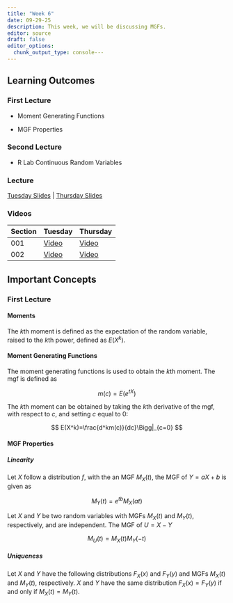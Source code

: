 ```yaml
---
title: "Week 6"
date: 09-29-25
description: This week, we will be discussing MGFs.
editor: source
draft: false
editor_options: 
  chunk_output_type: console---
---
```


## Learning Outcomes

### First Lecture

-   Moment Generating Functions

-   MGF Properties

### Second Lecture

-   R Lab Continuous Random Variables

### Lecture

[Tuesday Slides](https://m352.inqs.info/lectures/6a) | [Thursday Slides](https://m352.inqs.info/lectures/6b)


### Videos

| Section | Tuesday | Thursday | 
|---------|---------|----------|
| 001     |  [Video]()       |  [Video]()   |
| 002     |    [Video]()     |     [Video]()   |

## Important Concepts

### First Lecture

#### Moments

The $k$th moment is defined as the expectation of the random variable, raised to the $k$th power, defined as $E(X^k)$.

#### Moment Generating Functions

The moment generating functions is used to obtain the $k$th moment. The mgf is defined as

$$
m(c) = E(e^{tX})
$$

The $k$th moment can be obtained by taking the $k$th derivative of the mgf, with respect to $c$, and setting $c$ equal to 0:

$$
E(X^k)=\frac{d^km(c)}{dc}\Bigg|_{c=0}
$$

#### MGF Properties

##### Linearity

Let $X$ follow a distribution $f$, with the an MGF $M_X(t)$, the MGF of $Y=aX+b$ is given as

$$
M_Y(t) = e^{tb}M_X(at)
$$

Let $X$ and $Y$ be two random variables with MGFs $M_X(t)$ and $M_Y(t)$, respectively, and are independent. The MGF of $U=X-Y$

$$
M_U(t) = M_X(t)M_Y(-t)
$$

##### Uniqueness

Let $X$ and $Y$ have the following distributions $F_X(x)$ and $F_Y(y)$ and MGFs $M_X(t)$ and $M_Y(t)$, respectively. $X$ and $Y$ have the same distribution $F_X(x)=F_Y(y)$ if and only if $M_X(t)=M_Y(t)$.

